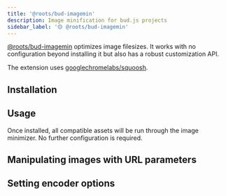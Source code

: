 ```yaml
---
title: '@roots/bud-imagemin'
description: Image minification for bud.js projects
sidebar_label: '🟡 @roots/bud-imagemin'
---
```



[@roots/bud-imagemin](/extensions/bud-imagemin) optimizes image filesizes. It works with no configuration beyond installing it
but also has a robust customization API.

The extension uses [googlechromelabs/squoosh](https://github.com/googlechromelabs/squoosh).

## Installation

<Install packages="@roots/bud-imagemin" />

## Usage

Once installed, all compatible assets will be run through the image minimizer. No further configuration is required.

<Usage />

## Manipulating images with URL parameters

<ConvertingToWebp />

## Setting encoder options

<SettingEncoderOptions />
